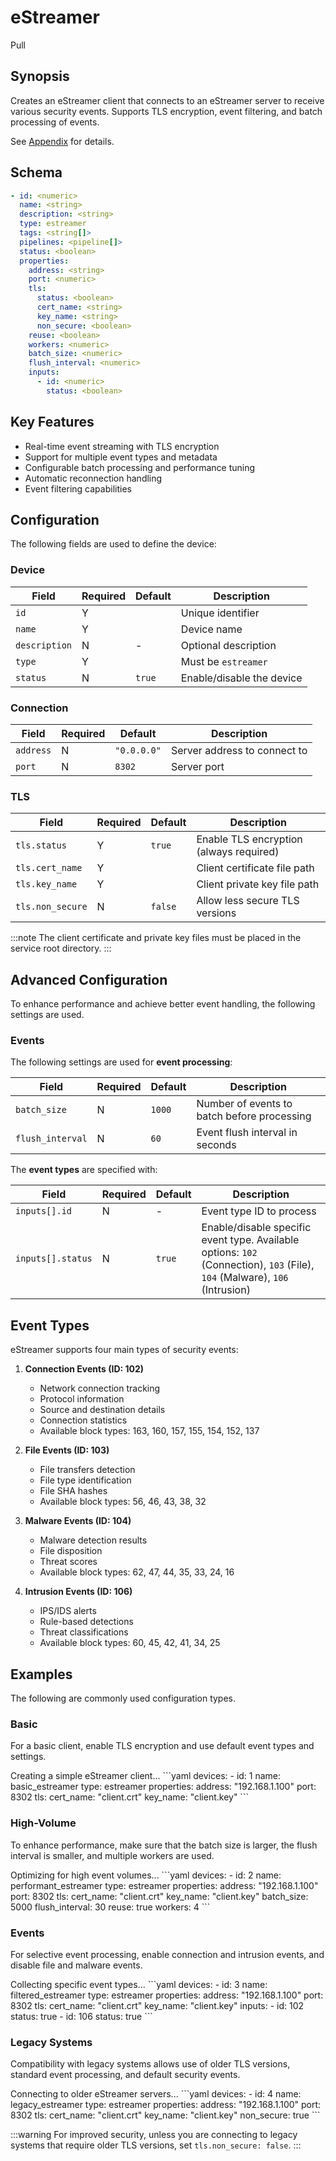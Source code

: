 # eStreamer

<span className="theme-doc-version-badge badge badge--secondary">Pull</span>

## Synopsis

Creates an eStreamer client that connects to an eStreamer server to receive various security events. Supports TLS encryption, event filtering, and batch processing of events.

See [Appendix](/appendix.mdx#estreamer) for details.

## Schema

```yaml
- id: <numeric>
  name: <string>
  description: <string>
  type: estreamer
  tags: <string[]>
  pipelines: <pipeline[]>
  status: <boolean>
  properties:
    address: <string>
    port: <numeric>
    tls:
      status: <boolean>
      cert_name: <string>
      key_name: <string>
      non_secure: <boolean>
    reuse: <boolean>
    workers: <numeric>
    batch_size: <numeric>
    flush_interval: <numeric>
    inputs:
      - id: <numeric>
        status: <boolean>
```

## Key Features

- Real-time event streaming with TLS encryption
- Support for multiple event types and metadata
- Configurable batch processing and performance tuning
- Automatic reconnection handling
- Event filtering capabilities

## Configuration

The following fields are used to define the device:

### Device

|Field|Required|Default|Description|
|---|---|---|---|
|`id`|Y||Unique identifier|
|`name`|Y||Device name|
|`description`|N|-|Optional description|
|`type`|Y||Must be `estreamer`|
|`status`|N|`true`|Enable/disable the device|

### Connection

|Field|Required|Default|Description|
|---|---|---|---|
|`address`|N|`"0.0.0.0"`|Server address to connect to|
|`port`|N|`8302`|Server port|

### TLS

|Field|Required|Default|Description|
|---|---|---|---|
|`tls.status`|Y|`true`|Enable TLS encryption (always required)|
|`tls.cert_name`|Y||Client certificate file path|
|`tls.key_name`|Y||Client private key file path|
|`tls.non_secure`|N|`false`|Allow less secure TLS versions|

:::note
The client certificate and private key files must be placed in the service root directory.
:::

## Advanced Configuration

To enhance performance and achieve better event handling, the following settings are used.

### Events

The following settings are used for **event processing**:

|Field|Required|Default|Description|
|---|---|---|---|
|`batch_size`|N|`1000`|Number of events to batch before processing|
|`flush_interval`|N|`60`|Event flush interval in seconds|

The **event types** are specified with:

|Field|Required|Default|Description|
|---|---|---|---|
|`inputs[].id`|N|-|Event type ID to process|
|`inputs[].status`|N|`true`|Enable/disable specific event type. Available options: `102` (Connection), `103` (File), `104` (Malware), `106` (Intrusion)|

## Event Types

eStreamer supports four main types of security events:

1. **Connection Events (ID: 102)**

   - Network connection tracking
   - Protocol information
   - Source and destination details
   - Connection statistics
   - Available block types: 163, 160, 157, 155, 154, 152, 137

2. **File Events (ID: 103)**

   - File transfers detection
   - File type identification
   - File SHA hashes
   - Available block types: 56, 46, 43, 38, 32

3. **Malware Events (ID: 104)**

   - Malware detection results
   - File disposition
   - Threat scores
   - Available block types: 62, 47, 44, 35, 33, 24, 16

4. **Intrusion Events (ID: 106)**

   - IPS/IDS alerts
   - Rule-based detections
   - Threat classifications
   - Available block types: 60, 45, 42, 41, 34, 25

## Examples

The following are commonly used configuration types.

### Basic

For a basic client, enable TLS encryption and use default event types and settings.

<ExampleGrid>
  <CommentCol>
    Creating a simple eStreamer client...
  </CommentCol>
  <CodeCol>
    ```yaml
    devices:
      - id: 1
        name: basic_estreamer
        type: estreamer
        properties:
          address: "192.168.1.100"
          port: 8302
          tls:
            cert_name: "client.crt"
            key_name: "client.key"
    ```
  </CodeCol>
</ExampleGrid>

### High-Volume

To enhance performance, make sure that the batch size is larger, the flush interval is smaller, and multiple workers are used.

<ExampleGrid>
  <CommentCol>
    Optimizing for high event volumes...
  </CommentCol>
  <CodeCol>
    ```yaml
    devices:
      - id: 2
        name: performant_estreamer
        type: estreamer
        properties:
          address: "192.168.1.100"
          port: 8302
          tls:
            cert_name: "client.crt"
            key_name: "client.key"
          batch_size: 5000
          flush_interval: 30
          reuse: true
          workers: 4
    ```
  </CodeCol>
</ExampleGrid>

### Events

For selective event processing, enable connection and intrusion events, and disable file and malware events.

<ExampleGrid>
  <CommentCol>
    Collecting specific event types...
  </CommentCol>
  <CodeCol>
    ```yaml
    devices:
      - id: 3
        name: filtered_estreamer
        type: estreamer
        properties:
          address: "192.168.1.100"
          port: 8302
          tls:
            cert_name: "client.crt"
            key_name: "client.key"
          inputs:
            - id: 102
              status: true
            - id: 106
              status: true
    ```
  </CodeCol>
</ExampleGrid>

### Legacy Systems

Compatibility with legacy systems allows use of older TLS versions, standard event processing, and default security events.

<ExampleGrid>
  <CommentCol>
    Connecting to older eStreamer servers...
  </CommentCol>
  <CodeCol>
    ```yaml
    devices:
      - id: 4
        name: legacy_estreamer
        type: estreamer
        properties:
          address: "192.168.1.100"
          port: 8302
          tls:
            cert_name: "client.crt"
            key_name: "client.key"
            non_secure: true
    ```
  </CodeCol>
</ExampleGrid>

:::warning
For improved security, unless you are connecting to legacy systems that require older TLS versions, set `tls.non_secure: false`.
:::
